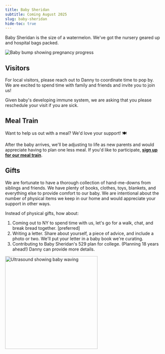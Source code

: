 ```yaml
---
title: Baby Sheridan
subtitle: Coming August 2025
slug: baby-sheridan
hide-toc: true
---
```


Baby Sheridan is the size of a watermelon. We've got the nursery geared up and hospital bags packed.

<Frame caption="Growing that baby bump! 🤰">
  <img src="../assets/bump.jpeg" alt="Baby bump showing pregnancy progress"/>
</Frame>

## Visitors

For local visitors, please reach out to Danny to coordinate time to pop by. We are excited to spend time with family and friends and invite you to join us!

Given baby's developing immune system, we are asking that you please reschedule your visit if you are sick.

## Meal Train

Want to help us out with a meal? We'd love your support! 🍽️

After the baby arrives, we'll be adjusting to life as new parents and would appreciate having to plan one less meal. If you'd like to participate, **[sign up for our meal train](https://mealtrain.com/532z5r)**.

## Gifts

We are fortunate to have a thorough collection of hand-me-downs from siblings and friends. We have plenty of books, clothes, toys, blankets, and everything else to provide comfort to our baby. We are intentional about the number of physical items we keep in our home and would appreciate your support in other ways. 

Instead of physical gifts, how about:

1. Coming out to NY to spend time with us, let's go for a walk, chat, and break bread together. [preferred]
2. Writing a letter. Share about yourself, a piece of advice, and include a photo or two. We'll put your letter in a baby book we're curating.
3. Contributing to Baby Sheridan's 529 plan for college. (Planning 18 years ahead!) Danny can provide more details.

<Frame caption="Look closely - the baby's waving hello! 👋">
  <img 
    alt="Ultrasound showing baby waving" 
    src="../assets/ultra.png" 
    width="300" 
  />
</Frame>